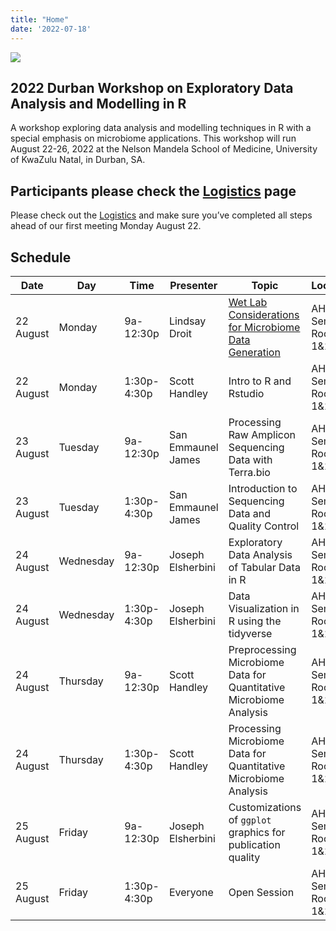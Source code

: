 ```yaml
---
title: "Home"
date: '2022-07-18'
---
```


![](/_index_files/durban_data_map_960.png)

## 2022 Durban Workshop on Exploratory Data Analysis and Modelling in R

A workshop exploring data analysis and modelling 
techniques in R with a special emphasis on microbiome applications. This 
workshop will run August 22-26, 2022 at the Nelson Mandela School 
of Medicine, University of KwaZulu Natal, in Durban, SA.

## Participants please check the [Logistics](/logistics/) page

Please check out the [Logistics](/logistics/) and make sure you've completed all steps ahead of our first meeting Monday August 22.

## Schedule 

| Date | Day |Time|Presenter|Topic|Location|
| ------ | ------ | ------ | ------- | ------- | ------- |
| 22 August | Monday | 9a-12:30p | Lindsay Droit | [Wet Lab Considerations for Microbiome Data Generation](/modules/microbiome-wet-lab/) | AHRI Seminar Rooms 1&2 |
| 22 August | Monday | 1:30p-4:30p | Scott Handley | Intro to R and Rstudio  | AHRI Seminar Rooms 1&2 |
| 23 August | Tuesday | 9a-12:30p | San Emmaunel James | Processing Raw Amplicon Sequencing Data with Terra.bio  | AHRI Seminar Rooms 1&2 |
| 23 August | Tuesday | 1:30p-4:30p | San Emmaunel James  | Introduction to Sequencing Data and Quality Control | AHRI Seminar Rooms 1&2 |
| 24 August | Wednesday |  9a-12:30p | Joseph Elsherbini | Exploratory Data Analysis of Tabular Data in R   | AHRI Seminar Rooms 1&2 |
| 24 August | Wednesday | 1:30p-4:30p | Joseph Elsherbini | Data Visualization in R using the tidyverse   | AHRI Seminar Rooms 1&2 |
| 24 August | Thursday | 9a-12:30p | Scott Handley |  	Preprocessing Microbiome Data for Quantitative Microbiome Analysis  | AHRI Seminar Rooms 1&2 |
| 24 August | Thursday | 1:30p-4:30p | Scott Handley| Processing Microbiome Data for Quantitative Microbiome Analysis  | AHRI Seminar Rooms 1&2 |
| 25 August | Friday | 9a-12:30p | Joseph Elsherbini | Customizations of `ggplot` graphics for publication quality    | AHRI Seminar Rooms 1&2 |
| 25 August | Friday | 1:30p-4:30p | Everyone | Open Session  | AHRI Seminar Rooms 1&2 |